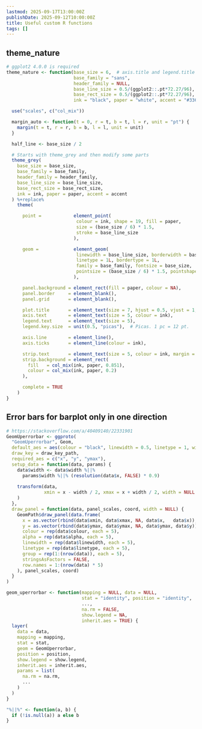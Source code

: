 ```yaml
---
lastmod: 2025-09-17T13:00:00Z
publishDate: 2025-09-12T10:00:00Z
title: Useful custom R functions
tags: []
---
```


## theme_nature

```r
# ggplot2 4.0.0 is required
theme_nature <- function(base_size = 6,  # axis.title and legend.title will be 6 pt
                         base_family = "sans",
                         header_family = NULL,
                         base_line_size = 0.5/(ggplot2::.pt*72.27/96),  # works with the geom parameter
                         base_rect_size = 0.5/(ggplot2::.pt*72.27/96),  # works with the geom parameter
                         ink = "black", paper = "white", accent = "#3366FF") {

  use("scales", c("col_mix"))

  margin_auto <- function(t = 0, r = t, b = t, l = r, unit = "pt") {
    margin(t = t, r = r, b = b, l = l, unit = unit)
  }

  half_line <- base_size / 2

  # Starts with theme_grey and then modify some parts
  theme_grey(
    base_size = base_size,
    base_family = base_family,
    header_family = header_family,
    base_line_size = base_line_size,
    base_rect_size = base_rect_size,
    ink = ink, paper = paper, accent = accent
  ) %+replace%
    theme(

      point =            element_point(
                          colour = ink, shape = 19, fill = paper,
                          size = (base_size / 6) * 1.5,
                          stroke = base_line_size
                         ),

      geom =             element_geom(
                          linewidth = base_line_size, borderwidth = base_line_size,
                          linetype = 1L, bordertype = 1L,
                          family = base_family, fontsize = base_size,
                          pointsize = (base_size / 6) * 1.5, pointshape = 19
                         ),

      panel.background = element_rect(fill = paper, colour = NA),
      panel.border     = element_blank(),
      panel.grid       = element_blank(),

      plot.title       = element_text(size = 7, hjust = 0.5, vjust = 1, margin = margin(b = half_line)),
      axis.text        = element_text(size = 5, colour = ink),
      legend.text      = element_text(size = 5),
      legend.key.size  = unit(0.5, "picas"),  # Picas. 1 pc = 12 pt.

      axis.line        = element_line(),
      axis.ticks       = element_line(colour = ink),

      strip.text       = element_text(size = 5, colour = ink, margin = margin_auto(0.8 * half_line)),
      strip.background = element_rect(
        fill   = col_mix(ink, paper, 0.851),
        colour = col_mix(ink, paper, 0.2)
      ),

      complete = TRUE
    )
}
```

## Error bars for barplot only in one direction

```r
# https://stackoverflow.com/a/40409140/22331901
GeomUperrorbar <- ggproto(
  "GeomUperrorbar", Geom,
  default_aes = aes(colour = "black", linewidth = 0.5, linetype = 1, width = 0.5, alpha = NA),
  draw_key = draw_key_path,
  required_aes = c("x", "y", "ymax"),
  setup_data = function(data, params) {
    data$width <- data$width %||%
      params$width %||% (resolution(data$x, FALSE) * 0.9)
    
    transform(data,
              xmin = x - width / 2, xmax = x + width / 2, width = NULL
    )
  },
  draw_panel = function(data, panel_scales, coord, width = NULL) {
    GeomPath$draw_panel(data.frame(
      x = as.vector(rbind(data$xmin, data$xmax, NA, data$x,   data$x)),
      y = as.vector(rbind(data$ymax, data$ymax, NA, data$ymax, data$y)),
      colour = rep(data$colour, each = 5),
      alpha = rep(data$alpha, each = 5),
      linewidth = rep(data$linewidth, each = 5),
      linetype = rep(data$linetype, each = 5),
      group = rep(1:(nrow(data)), each = 5),
      stringsAsFactors = FALSE,
      row.names = 1:(nrow(data) * 5)
    ), panel_scales, coord)
  }
)

geom_uperrorbar <- function(mapping = NULL, data = NULL,
                            stat = "identity", position = "identity",
                            ...,
                            na.rm = FALSE,
                            show.legend = NA,
                            inherit.aes = TRUE) {
  layer(
    data = data,
    mapping = mapping,
    stat = stat,
    geom = GeomUperrorbar,
    position = position,
    show.legend = show.legend,
    inherit.aes = inherit.aes,
    params = list(
      na.rm = na.rm,
      ...
    )
  )
}

"%||%" <- function(a, b) {
  if (!is.null(a)) a else b
}
```
